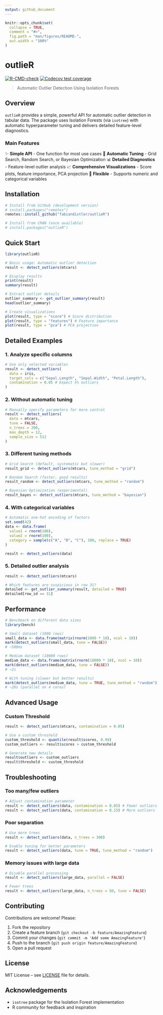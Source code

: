 ```yaml
---
output: github_document
---
```


<!-- README.md is generated from README.Rmd. Please edit that file -->

```r
knitr::opts_chunk$set(
  collapse = TRUE,
  comment = "#>",
  fig.path = "man/figures/README-",
  out.width = "100%"
)
```

# outlieR

<!-- badges: start -->
[![R-CMD-check](https://github.com/fabiandistler/outlieR/actions/workflows/R-CMD-check.yaml/badge.svg)](https://github.com/fabiandistler/outlieR/actions/workflows/R-CMD-check.yaml)
[![Codecov test coverage](https://codecov.io/gh/fabiandistler/outlieR/graph/badge.svg)](https://app.codecov.io/gh/fabiandistler/outlieR)
<!-- badges: end -->

> Automatic Outlier Detection Using Isolation Forests

## Overview

`outlieR` provides a simple, powerful API for automatic outlier detection in tabular data. The package uses Isolation Forests (via `isotree`) with automatic hyperparameter tuning and delivers detailed feature-level diagnostics.

### Main Features

✨ **Simple API** - One function for most use cases
🎯 **Automatic Tuning** - Grid Search, Random Search, or Bayesian Optimization
📊 **Detailed Diagnostics** - Feature-level outlier analysis
📈 **Comprehensive Visualizations** - Score plots, feature importance, PCA projection
🔧 **Flexible** - Supports numeric and categorical variables

## Installation

```r
# Install from GitHub (development version)
# install.packages("remotes")
remotes::install_github("fabiandistler/outlieR")

# Install from CRAN (once available)
# install.packages("outlieR")
```

## Quick Start

```r
library(outlieR)

# Basic usage: Automatic outlier detection
result <- detect_outliers(mtcars)

# Display results
print(result)
summary(result)

# Extract outlier details
outlier_summary <- get_outlier_summary(result)
head(outlier_summary)

# Create visualizations
plot(result, type = "score") # Score distribution
plot(result, type = "features") # Feature importance
plot(result, type = "pca") # PCA projection
```

## Detailed Examples

### 1. Analyze specific columns

```r
# Use only selected variables
result <- detect_outliers(
  data = iris,
  target_cols = c("Sepal.Length", "Sepal.Width", "Petal.Length"),
  contamination = 0.05 # Expect 5% outliers
)
```

### 2. Without automatic tuning

```r
# Manually specify parameters for more control
result <- detect_outliers(
  data = mtcars,
  tune = FALSE,
  n_trees = 200,
  max_depth = 12,
  sample_size = 512
)
```

### 3. Different tuning methods

```r
# Grid Search (default, systematic but slower)
result_grid <- detect_outliers(mtcars, tune_method = "grid")

# Random Search (faster, good results)
result_random <- detect_outliers(mtcars, tune_method = "random")

# Bayesian Optimization (experimental)
result_bayes <- detect_outliers(mtcars, tune_method = "bayesian")
```

### 4. With categorical variables

```r
# Automatic one-hot encoding of factors
set.seed(42)
data <- data.frame(
  value1 = rnorm(100),
  value2 = rnorm(100),
  category = sample(c("A", "B", "C"), 100, replace = TRUE)
)

result <- detect_outliers(data)
```

### 5. Detailed outlier analysis

```r
result <- detect_outliers(mtcars)

# Which features are suspicious in row 31?
detailed <- get_outlier_summary(result, detailed = TRUE)
detailed[row_id == 31]
```

## Performance

```r
# Benchmark on different data sizes
library(bench)

# Small dataset (1000 rows)
small_data <- data.frame(matrix(rnorm(1000 * 10), ncol = 10))
mark(detect_outliers(small_data, tune = FALSE))
# ~500ms

# Medium dataset (10000 rows)
medium_data <- data.frame(matrix(rnorm(10000 * 10), ncol = 10))
mark(detect_outliers(medium_data, tune = FALSE))
# ~2s

# With tuning (slower but better results)
mark(detect_outliers(medium_data, tune = TRUE, tune_method = "random"))
# ~20s (parallel on 4 cores)
```

## Advanced Usage

### Custom Threshold

```r
result <- detect_outliers(mtcars, contamination = 0.05)

# Use a custom threshold
custom_threshold <- quantile(result$scores, 0.99)
custom_outliers <- result$scores > custom_threshold

# Generate new details
result$outliers <- custom_outliers
result$threshold <- custom_threshold
```

## Troubleshooting

### Too many/few outliers

```r
# Adjust contamination parameter
result <- detect_outliers(data, contamination = 0.05) # Fewer outliers
result <- detect_outliers(data, contamination = 0.15) # More outliers
```

### Poor separation

```r
# Use more trees
result <- detect_outliers(data, n_trees = 300)

# Enable tuning for better parameters
result <- detect_outliers(data, tune = TRUE, tune_method = "random")
```

### Memory issues with large data

```r
# Disable parallel processing
result <- detect_outliers(large_data, parallel = FALSE)

# Fewer trees
result <- detect_outliers(large_data, n_trees = 50, tune = FALSE)
```

## Contributing

Contributions are welcome! Please:

1. Fork the repository
2. Create a feature branch (`git checkout -b feature/AmazingFeature`)
3. Commit your changes (`git commit -m 'Add some AmazingFeature'`)
4. Push to the branch (`git push origin feature/AmazingFeature`)
5. Open a pull request

## License

MIT License – see [LICENSE](LICENSE) file for details.

## Acknowledgements

* `isotree` package for the Isolation Forest implementation
* R community for feedback and inspiration
